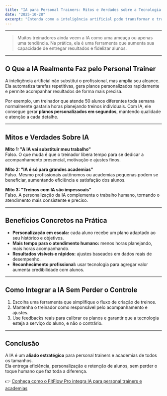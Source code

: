 ---
title: "IA para Personal Trainers: Mitos e Verdades sobre a Tecnologia que Está Mudando o Jogo"
date: "2025-10-28"
excerpt: "Entenda como a inteligência artificial pode transformar o trabalho de personal trainers, aumentando eficiência, personalização e retenção de alunos sem perder o toque humano."
---

---

> Muitos treinadores ainda veem a IA como uma ameaça ou apenas uma tendência. Na prática, ela é uma ferramenta que aumenta sua capacidade de entregar resultados e fidelizar alunos.

---

## O Que a IA Realmente Faz pelo Personal Trainer

A inteligência artificial não substitui o profissional, mas amplia seu alcance.  
Ela automatiza tarefas repetitivas, gera planos personalizados rapidamente e permite acompanhar resultados de forma mais precisa.

Por exemplo, um treinador que atende 50 alunos diferentes toda semana normalmente gastaria horas planejando treinos individuais. Com IA, ele consegue gerar **planos personalizados em segundos**, mantendo qualidade e atenção a cada detalhe.

---

## Mitos e Verdades Sobre IA

**Mito 1: "A IA vai substituir meu trabalho"**  
Falso. O que muda é que o treinador libera tempo para se dedicar a acompanhamento presencial, motivação e ajustes finos.

**Mito 2: "IA é só para grandes academias"**  
Falso. Mesmo profissionais autônomos ou academias pequenas podem se beneficiar, aumentando eficiência e satisfação dos alunos.

**Mito 3: "Treinos com IA são impessoais"**  
Falso. A personalização da IA complementa o trabalho humano, tornando o atendimento mais consistente e preciso.

---

## Benefícios Concretos na Prática

- **Personalização em escala:** cada aluno recebe um plano adaptado ao seu histórico e objetivos.  
- **Mais tempo para o atendimento humano:** menos horas planejando, mais horas acompanhando.  
- **Resultados visíveis e rápidos:** ajustes baseados em dados reais de desempenho.  
- **Reconhecimento profissional:** usar tecnologia para agregar valor aumenta credibilidade com alunos.

---

## Como Integrar a IA Sem Perder o Controle

1. Escolha uma ferramenta que simplifique o fluxo de criação de treinos.  
2. Mantenha o treinador como responsável pelo acompanhamento e ajustes.  
3. Use feedbacks reais para calibrar os planos e garantir que a tecnologia esteja a serviço do aluno, e não o contrário.

---

## Conclusão

A IA é um **aliado estratégico** para personal trainers e academias de todos os tamanhos.  
Ela entrega eficiência, personalização e retenção de alunos, sem perder o toque humano que faz toda a diferença.  

👉 [Conheça como o FitFlow Pro integra IA para personal trainers e academias](https://fitflowpro.com.br)
